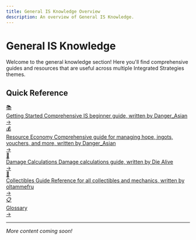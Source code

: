 ```yaml
---
title: General IS Knowledge Overview
description: An overview of General IS Knowledge.
---
```


# General IS Knowledge

Welcome to the general knowledge section! Here you'll find comprehensive guides and resources that are useful across multiple Integrated Strategies themes.

## Quick Reference

<div class="guide-button-container">
  <a href="/general-knowledge/getting-started" class="guide-button">
    <div class="button-image">
      <div class="reference-icon">📚</div>
    </div>
    <div class="button-content">
      <span class="button-title">Getting Started</span>
      <span class="button-subtitle">Comprehensive IS beginner guide, written by Danger_Asian</span>
    </div>
    <div class="button-arrow">→</div>
  </a>
</div>

<div class="guide-button-container">
  <a href="/general-knowledge/resource-economy" class="guide-button">
    <div class="button-image">
      <div class="reference-icon">💰</div>
    </div>
    <div class="button-content">
      <span class="button-title">Resource Economy</span>
      <span class="button-subtitle">Comprehensive guide for managing hope, ingots, vouchers, and more, written by Danger_Asian</span>
    </div>
    <div class="button-arrow">→</div>
  </a>
</div>

<div class="guide-button-container">
  <a href="/general-knowledge/damage-calculations" class="guide-button">
    <div class="button-image">
      <div class="reference-icon">🧮</div>
    </div>
    <div class="button-content">
      <span class="button-title">Damage Calculations</span>
      <span class="button-subtitle">Damage calculations guide, written by Die Alive</span>
    </div>
    <div class="button-arrow">→</div>
  </a>
</div>

<div class="guide-button-container">
  <a href="/general-knowledge/collectibles-guide" class="guide-button">
    <div class="button-image">
      <div class="reference-icon">💎</div>
    </div>
    <div class="button-content">
      <span class="button-title">Collectibles Guide</span>
      <span class="button-subtitle">Reference for all collectibles and mechanics, written by oltammefru</span>
    </div>
    <div class="button-arrow">→</div>
  </a>
</div>

<div class="guide-button-container">
  <a href="/general-knowledge/glossary" class="guide-button">
    <div class="button-image">
      <div class="reference-icon">📋</div>
    </div>
    <div class="button-content">
      <span class="button-title">Glossary</span>
      <span class="button-subtitle"></span>
    </div>
    <div class="button-arrow">→</div>
  </a>
</div>

---

*More content coming soon!*
